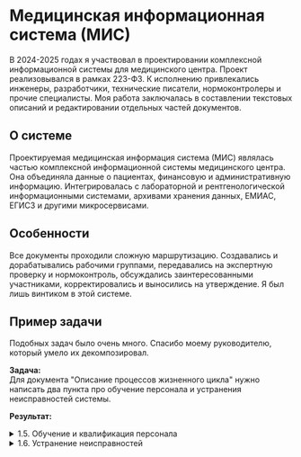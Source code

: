 # Медицинская информационная система (МИС)

В 2024-2025 годах я участвовал в проектировании комплексной информационной системы для медицинского центра. Проект реализовывался в рамках 223-ФЗ. К исполнению привлекались инженеры, разработчики, технические писатели, нормоконтролеры и прочие специалисты. Моя работа заключалась в составлении текстовых описаний и редактировании отдельных частей документов.

## О системе

Проектируемая медицинская информация система (МИС) являлась частью комплексной информационной системы медицинского центра. Она объединяла данные о пациентах, финансовую и административную информацию. Интегрировалась с лабораторной и рентгенологической информационными системами, архивами хранения данных, ЕМИАС, ЕГИСЗ и другими микросервисами.

## Особенности

Все документы проходили сложную маршрутизацию. Создавались и дорабатывались рабочими группами, передавались на экспертную проверку и нормоконтроль, обсуждались заинтересованными участниками, корректировались и выносились на утверждение. Я был лишь винтиком в этой системе.

## Пример задачи

Подобных задач было очень много. Спасибо моему руководителю, который умело их декомпозировал.

**Задача:**  
Для документа "Описание процессов жизненного цикла" нужно написать два пункта про обучение персонала и устранения неисправностей системы. 

**Результат:**

<details>
  <summary> 1.5. Обучение и квалификация персонала </summary>

	Квалификация персонала, участвующего в поддержании процессов жизненного цикла программного обеспечения, должна соответствовать требованиям профессиональных стандартов. Перечень профстандартов указан в Таблице 2.
	
	Таблица 2. Перечень профстандартов
	| № п/п | Профессиональный стандарт |
	| ------ | ------ |
	| 1. | Программист, утв. Приказом Минтруда России от 20.07.2022 № 424н |
	| 2. | Системный программист, утв. Приказом Минтруда России от 29.09.2020 № 678н |
	| 3. | Специалист по тестированию в области информационных технологий, утв. Приказом Минтруда России от 02.08.2021 № 531н |
	| 4. | Специалист по технической поддержке информационно-коммуникационных систем, утв. Приказом Минтруда России от 29.09.2020 № 675н |
	| 5. | Технический писатель (специалист по технической документации в области информационных технологий), утв. Приказом Минтруда России от 03.10.2022 № 609н |
	
	Квалификация персонала подтверждается документами об образовании и (или) опытом работы по профилю деятельности. Допускается выполнение одним лицом функций, предусмотренных разными профессиональными областями деятельности, в том числе на условиях совместительства.

	Обязательные требования к получению персоналом дополнительного профессионального образования не предъявляются. Рекомендуется периодическое (каждые пять лет) обучение персонала на учебных курсах по профилю деятельности с целью повышения квалификации.

	Для поддержания профессиональных компетенций на конкурентноспособном уровне персоналу следует следить за изменениями, происходящими в профессиональной области деятельности, изучать новые методы и технологии, участвовать в публичных мероприятиях, проводимых профессиональным сообществом, уметь реализовать доступные новшества в программном продукте для улучшения его технических характеристик по измеримым показателям.

</details>

<details>
  <summary> 1.6. Устранение неисправностей </summary>

	Обязанность по устранению неисправностей программного обеспечения, включая оперативное реагирование на устранение сбойных ситуаций, возлагается на изготовителя. 
	
	При выявлении пользователем ошибок функционирования программного обеспечения он должен незамедлительно сообщить об этом изготовителю любым доступным способом связи:
	
	По номеру телефона: +7(495)xxx-xx-xx  
	По адресу электронной почты: xxx@xxxxxx.xx
	
	Программное обеспечение распространяется по договору простой (неисключительной) лицензии. Изменения программного кода, поддержание работоспособности системы и ее частей осуществляется персоналом изготовителя. 
	
	Несанкционированное вмешательство пользователя в программный код, алгоритмы и функции работы программного обеспечения воспрещается. Если у пользователя возникнет потребность в изменении программного обеспечения он может связаться с изготовителем и запросить адаптировать программный продукт под его нужды.

</details>